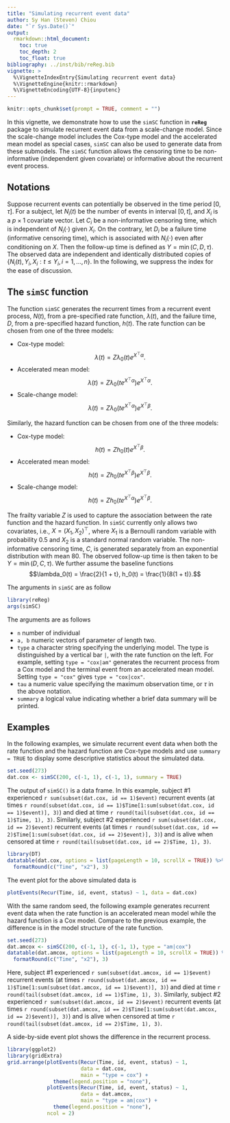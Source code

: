 ```yaml
---
title: "Simulating recurrent event data"
author: Sy Han (Steven) Chiou
date: "`r Sys.Date()`"
output:
  rmarkdown::html_document:
    toc: true
    toc_depth: 2
    toc_float: true
bibliography: ../inst/bib/reReg.bib
vignette: >
  %\VignetteIndexEntry{Simulating recurrent event data}
  %\VignetteEngine{knitr::rmarkdown}
  %\VignetteEncoding{UTF-8}{inputenc}
---
```


```r
knitr::opts_chunk$set(prompt = TRUE, comment = "")
```
In this vignette, we demonstrate how to use the `simSC` function in __`reReg`__ package
to simulate recurrent event data from a scale-change model.
Since the scale-change model includes the Cox-type model and the
accelerated mean model as special cases, `simSC` can also be used to generate data from these submodels.
The `simSC` function allows the censoring time to be non-informative (independent given covariate)
or informative about the recurrent event process. 

## Notations
Suppose recurrent events can potentially be observed in the time period $[0, \tau]$.
For a subject, let $N_i(t)$ be the number of events in interval $[0, t]$,
and $X_i$ is a $p\times 1$ covariate vector.
Let $C_i$ be a non-informative censoring time, which is independent of $N_i(\cdot)$ given $X_i$.
On the contrary, let $D_i$ be a failure time (informative censoring time),
which is associated with $N_i(\cdot)$
even after conditioning on $X$.
Then the follow-up time is defined as $Y = \min(C, D, \tau)$.
The observed data are independent and identically distributed copies of
$\{N_i(t), Y_i, X_i: t\le Y_i, i = 1, \ldots, n\}$.
In the following, we suppress the index for the ease of discussion.
   
## The `simSC` function {-}
The function `simSC` generates the recurrent times from a recurrent event process, $N(t)$,
from a pre-specified rate function, $\lambda(t)$, and the failure time, $D$,
from a pre-specified hazard function, $h(t)$.
The rate function can be chosen from one of the three models: 

 * Cox-type model:
  $$\lambda(t) = Z\lambda_0(t) e^{X^\top\alpha}.$$
 * Accelerated mean model:
  $$\lambda(t) = Z\lambda_0(te^{X^\top\alpha})e^{X^\top\alpha}.$$
 * Scale-change model:
  $$\lambda(t) = Z\lambda_0(te^{X^\top\alpha})e^{X^\top\beta}.$$

Similarly, the hazard function can be chosen from one of the three models:

 * Cox-type model:
  $$h(t) = Zh_0(t) e^{X^\top\beta}.$$
 * Accelerated mean model:
  $$h(t) = Zh_0(te^{X^\top\beta})e^{X^\top\beta}.$$
 * Scale-change model:
  $$h(t) = Zh_0(te^{X^\top\alpha})e^{X^\top\beta}.$$

The frailty variable $Z$ is used to capture the association between 
the rate function and the hazard function.
In `simSC` currently only allows two covariates, i.e., $X = (X_{1}, X_{2})^\top$,
where $X_1$ is a Bernoulli random variable with probability 0.5 and
$X_2$ is a standard normal random variable.
The non-informative censoring time, $C$, 
is generated separately from an exponential distribution with mean 80.
The observed follow-up time is then taken to be $Y = \min(D, C, \tau)$.
We further assume the baseline functions
$$\lambda_0(t) = \frac{2}{1 + t}, h_0(t) = \frac{1}{8(1 + t)}.$$

The arguments in `simSC` are as follow
```r
library(reReg)
args(simSC)
```
The arguments are as follows

* `n` number of individual
* `a, b` numeric vectors of parameter of length two.
* `type` a character string specifying the underlying model. The type is distinguished by a vertical bar `|`, with the rate function on the left. For example, setting `type = "cox|am"` generates the recurrent process from a Cox model and the terminal event from an accelerated mean model. Setting `type = "cox"` gives `type = "cox|cox"`.
* `tau` a numeric value specifying the maximum observation time, or $\tau$ in the above notation.
* `summary` a logical value indicating whether a brief data summary will be printed.

## Examples
In the following examples, we simulate recurrent event data when both the rate function and the hazard function
are Cox-type models and use `summary = TRUE` to display some descriptive statistics about the simulated data.
```R
set.seed(273)
dat.cox <- simSC(200, c(-1, 1), c(-1, 1), summary = TRUE)
```

The output of `simSC()` is a data frame. 
In this example, subject \#1 experienced `r sum(subset(dat.cox, id == 1)$event)` recurrent events 
(at times `r round(subset(dat.cox, id == 1)$Time[1:sum(subset(dat.cox, id == 1)$event)], 3)`)
and died at time `r round(tail(subset(dat.cox, id == 1)$Time, 1), 3)`.
Similarly, subject \#2 experienced `r sum(subset(dat.cox, id == 2)$event)` 
recurrent events (at times `r round(subset(dat.cox, id == 2)$Time[1:sum(subset(dat.cox, id == 2)$event)], 3)`)
and is alive when censored at time `r round(tail(subset(dat.cox, id == 2)$Time, 1), 3)`.
```R
library(DT)
datatable(dat.cox, options = list(pageLength = 10, scrollX = TRUE)) %>% 
  formatRound(c("Time", "x2"), 3)
```
The event plot for the above simulated data is
```R
plotEvents(Recur(Time, id, event, status) ~ 1, data = dat.cox)
```


With the same random seed, the following example generates recurrent event data
when the rate function is an accelerated mean model while the hazard function is a Cox model. 
Compare to the previous example, the difference is in the model structure of the rate function. 
```R
set.seed(273)
dat.amcox <- simSC(200, c(-1, 1), c(-1, 1), type = "am|cox")
datatable(dat.amcox, options = list(pageLength = 10, scrollX = TRUE)) %>% 
  formatRound(c("Time", "x2"), 3)
```
Here, subject \#1 experienced `r sum(subset(dat.amcox, id == 1)$event)` recurrent events 
(at times `r round(subset(dat.amcox, id == 1)$Time[1:sum(subset(dat.amcox, id == 1)$event)], 3)`)
and died at time `r round(tail(subset(dat.amcox, id == 1)$Time, 1), 3)`.
Similarly, subject \#2 experienced `r sum(subset(dat.amcox, id == 2)$event)` 
recurrent events (at times `r round(subset(dat.amcox, id == 2)$Time[1:sum(subset(dat.amcox, id == 2)$event)], 3)`)
and is alive when censored at time `r round(tail(subset(dat.amcox, id == 2)$Time, 1), 3)`.

A side-by-side event plot shows the difference in the recurrent process.
```R
library(ggplot2)
library(gridExtra)
grid.arrange(plotEvents(Recur(Time, id, event, status) ~ 1, 
                        data = dat.cox,
                        main = "type = cox") + 
               theme(legend.position = "none"),
             plotEvents(Recur(Time, id, event, status) ~ 1, 
                        data = dat.amcox,
                        main = "type = am|cox") + 
               theme(legend.position = "none"),
             ncol = 2)
```